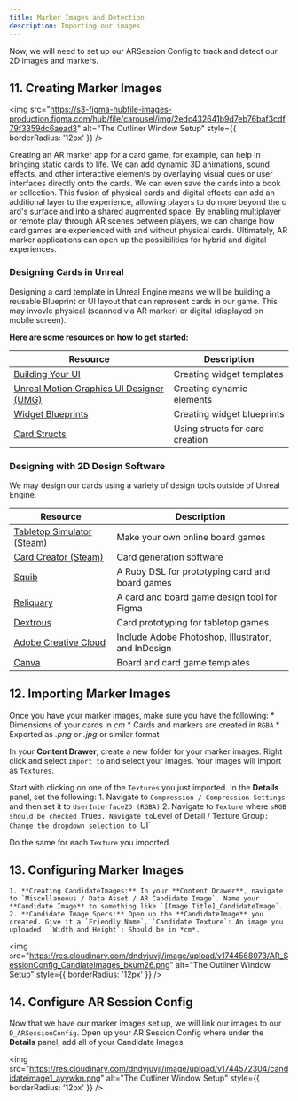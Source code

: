 ```yaml
---
title: Marker Images and Detection
description: Importing our images 
---
```


Now, we will need to set up our ARSession Config to track and detect our 2D images and markers.


## 11. Creating Marker Images

<img 
  src="https://s3-figma-hubfile-images-production.figma.com/hub/file/carousel/img/2edc432641b9d7eb76baf3cdf79f3359dc6aead3" 
  alt="The Outliner Window Setup"
  style={{ borderRadius: '12px' }}
/>

Creating an AR marker app for a card game, for example, can help in bringing static cards to life. We can add dynamic 3D animations, sound effects, and other interactive elements by overlaying visual cues or user interfaces directly onto the cards. We can even save the cards into a book or collection. This fusion of physical cards and digital effects can add an additional layer to the experience, allowing players to do more beyond the c ard's surface and into a shared augmented space. By enabling multiplayer or remote play through AR scenes between players, we can change how card games are experienced with and without physical cards. Ultimately, AR marker applications can open up the possibilities for hybrid and digital experiences. 

### Designing Cards in Unreal
Designing a card template in Unreal Engine means we will be building a reusable Blueprint or UI layout that can represent cards in our game. This may invovle physical (scanned via AR marker) or digital (displayed on mobile screen). 

**Here are some resources on how to get started:**

| Resource | Description |
| ----- | ----------- |
| [Building Your UI](https://dev.epicgames.com/documentation/en-us/unreal-engine/building-your-ui-in-unreal-engine) | Creating widget templates |
| [Unreal Motion Graphics UI Designer (UMG)](https://dev.epicgames.com/documentation/en-us/unreal-engine/umg-ui-designer-quick-start-guide-in-unreal-engine)| Creating dynamic elements | 
| [Widget Blueprints](https://dev.epicgames.com/documentation/en-us/unreal-engine/widget-blueprints-in-umg-for-unreal-engine)| Creating widget blueprints |
| [Card Structs](https://dev.epicgames.com/documentation/en-us/unreal-engine/structs-in-unreal-engine) | Using structs for card creation |

### Designing with 2D Design Software

We may design our cards using a variety of design tools outside of Unreal Engine. 

| Resource | Description |
| ----- | ----------- |
| [Tabletop Simulator (Steam)](https://kb.tabletopsimulator.com/) | Make your own online board games |
| [Card Creator (Steam)](https://store.steampowered.com/app/523600/Card_Creator/)| Card generation software | 
| [Squib](https://squib.rocks/)| A Ruby DSL for prototyping card and board games |
| [Reliquary](https://www.figma.com/community/file/1275154862033544192) | A card and board game design tool for Figma |
| [Dextrous](https://www.dextrous.com.au/) | Card prototyping for tabletop games | 
| [Adobe Creative Cloud](https://www.adobe.com/creativecloud.html) | Include Adobe Photoshop, Illustrator, and InDesign | 
| [Canva](https://www.canva.com/templates/s/board-game/)| Board and card game templates |

## 12. Importing Marker Images
Once you have your marker images, make sure you have the following: 
    * Dimensions of your cards in *cm*
    * Cards and markers are created in `RGBA` 
    * Exported as *.png* or *.jpg* or similar format 

In your **Content Drawer**, create a new folder for your marker images. Right click and select `Import to` and select your images. Your images will import as `Textures`.

Start with clicking on one of the `Textures` you just imported. In the **Details** panel, set the following: 
    1. Navigate to `Compression / Compression Settings` and then set it to `UserInterface2D (RGBA)`
    2. Navigate to `Texture` where `sRGB should be checked `True`
    3. Navigate to `Level of Detail / Texture Group`: Change the dropdown selection to `UI`

Do the same for each `Texture` you imported.

## 13. Configuring Marker Images
    1. **Creating CandidateImages:** In your **Content Drawer**, navigate to `Miscellaneous / Data Asset / AR Candidate Image`. Name your **Candidate Image** to something like `[Image Title]_CandidateImage`.
    2. **Candidate Image Specs:** Open up the **CandidateImage** you created. Give it a `Friendly Name`, `Candidate Texture`: An image you uploaded, `Width and Height`: Should be in *cm*.

<img 
  src="https://res.cloudinary.com/dndyjuvjl/image/upload/v1744568073/AR_SessionConfig_CandiateImages_bkum26.png" 
  alt="The Outliner Window Setup"
  style={{ borderRadius: '12px' }}
/>

## 14. Configure AR Session Config

Now that we have our marker images set up, we will link our images to our `D_ARSessionConfig`. Open up your AR Session Config where under the **Details** panel, add all of your Candidate Images. 

<img 
  src="https://res.cloudinary.com/dndyjuvjl/image/upload/v1744572304/candidateimage1_ayywkn.png" 
  alt="The Outliner Window Setup"
  style={{ borderRadius: '12px' }}
/>
